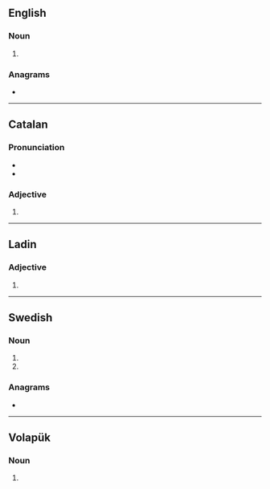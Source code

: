 {{also|fäts}}
==English==

===Noun===
{{head|en|noun form}}

# {{plural of|en|fat}}

===Anagrams===
* {{anagrams|en|a=afst|AT&SF|ATFs|ATSF|FAST|FTAs|Fast|SAFT|TAFs|afts|fast|tafs}}

----

==Catalan==

===Pronunciation===
* {{ca-IPA}}
* {{rhymes|ca|ats}}

===Adjective===
{{head|ca|adjective form}}

# {{masculine plural of|ca|fat}}

----

==Ladin==

===Adjective===
{{head|lld|adjective form}}

# {{plural of|lld|fat}}

----

==Swedish==

===Noun===
{{head|sv|noun form}}

# {{sv-noun-form-indef-gen|fat}}
# {{sv-noun-form-indef-gen-pl|fat}}

===Anagrams===
* {{anagrams|sv|a=afst|fast|saft|staf}}

----

==Volapük==

===Noun===
{{head|vo|noun form}}

# {{inflection of|vo|fat||nom|p}}